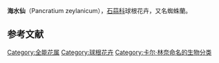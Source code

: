 {{Speciesbox
| name = 海水仙
| image = Flower with pollen-Edit2.jpg
| image_width = 200px
| genus = Pancratium
| species = zeylanicum
| authority = [[Linnaeus|Linnaeus]], 1753<ref>[http://www.ipni.org/ipni/idPublicationSearch.do?back_page=%2Fipni%2FeditSimplePlantNameSearch.do%3Bjsessionid%3DA1ECDCE75E8097E6205CF4645FA9BC82%3Ffind_wholeName%3DPancratium%2Bzeylanicum%26output_format%3Dnormal&id=1071-2 IPNI Publication Details]</ref>
|synonym = Rain Flower<ref>[http://www.rv-orchidworks.com/orchidtalk/eye-candy/5586-pancratium-zeylanicum-texas-sage.html  Pancratium zeylanicum and Texas Sage at Land Plants forum]</ref>}}

'''海水仙'''（Pancratium zeylanicum），[[石蒜科|石蒜科]]球根花卉，又名蜘蛛蘭。

==参考文献==
{{Reflist}}
{{Taxonbar|from=Q926895}}

[[Category:全能花属|Category:全能花属]]
[[Category:球根花卉|Category:球根花卉]]
[[Category:卡尔·林奈命名的生物分类|Category:卡尔·林奈命名的生物分类]]


{{plant-stub}}